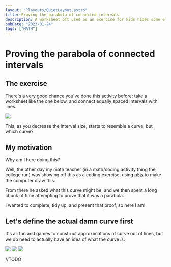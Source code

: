 ```yaml
---
layout: "^layouts/QuietLayout.astro"
title: Proving the parabola of connected intervals
description: A worksheet oft used as an exercise for kids hides some elegant maths.
pubDate: "2023-01-24"
tags: ["MATH"]
---
```


# Proving the parabola of connected intervals

## The exercise

There's a very good chance you've done this activity before: take a worksheet like the one below,
and connect equally spaced intervals with lines.

![](/sink/quiet_parabola_lines.webp)

This, as you decrease the interval size, starts to resemble a curve, but which curve?

## My motivation

Why am I here doing this?

Well, the other day my math teacher (in a math/coding activity thing the college run)
was showing off this as a coding exercise, using [p5js](https://p5js.org) to make the
computer draw this.

From there he asked what this curve might be, and we then spent a long chunk of time
attempting to prove that it was a parabola.

I wanted to complete, tidy up, and present that proof, so here I am!

## Let's define the actual damn curve first

It's all fun and games to construct approximations of curve out of lines,
but we do need to actually have an idea of what the curve *is*.

<div class="flex flex-wrap">
  <img src="/sink/quiet_parabola/approx_6.svg" />
  <img src="/sink/quiet_parabola/approx_20.svg" />
  <img src="/sink/quiet_parabola/approx_100.svg" />
</div>

//TODO